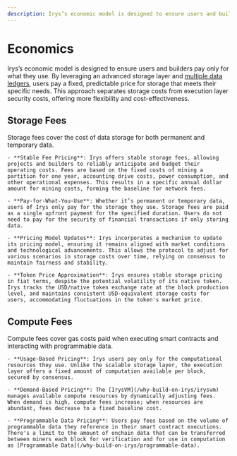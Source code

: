 ```yaml
---
description: Irys’s economic model is designed to ensure users and builders pay only for what they use.
---
```



# Economics

Irys’s economic model is designed to ensure users and builders pay only for what they use. By leveraging an advanced storage layer and [multiple data ledgers](/protocol/ledgers), users pay a
fixed, predictable price for storage that meets their specific needs. This approach separates storage costs from execution layer security costs, offering more flexibility and cost-effectiveness.

## Storage Fees

Storage fees cover the cost of data storage for both permanent and temporary data.

    - **Stable Fee Pricing**: Irys offers stable storage fees, allowing projects and builders to reliably anticipate and budget their operating costs. Fees are based on the fixed costs of mining a partition for one year, accounting drive costs, power consumption, and other operational expenses. This results in a specific annual dollar amount for mining costs, forming the baseline for network fees.

    - **Pay-for-What-You-Use**: Whether it’s permanent or temporary data, users of Irys only pay for the storage they use. Storage fees are paid as a single upfront payment for the specified duration. Users do not need to pay for the security of financial transactions if only storing data.

    - **Pricing Model Updates**: Irys incorporates a mechanism to update its pricing model, ensuring it remains aligned with market conditions and technological advancements. This allows the protocol to adjust for various scenarios in storage costs over time, relying on consensus to maintain fairness and stability.

    - **Token Price Approximation**: Irys ensures stable storage pricing in fiat terms, despite the potential volatility of its native token. Irys tracks the USD/native token exchange rate at the block production level, and maintains consistent USD-equivalent storage costs for users, accommodating fluctuations in the token's market price.

## Compute Fees

Compute fees cover gas costs paid when executing smart contracts and interacting with programmable data.

    - **Usage-Based Pricing**: Irys users pay only for the computational resources they use. Unlike the scalable storage layer, the execution layer offers a fixed amount of computation available per block, secured by consensus.

    - **Demand-Based Pricing**: The [IrysVM](/why-build-on-irys/irysvm) manages available compute resources by dynamically adjusting fees. When demand is high, compute fees increase; when resources are abundant, fees decrease to a fixed baseline cost.

    - **Programmable Data Pricing**: Users pay fees based on the volume of programmable data they reference in their smart contract executions. There's a limit to the amount of onchain data that can be transferred between miners each block for verification and for use in computation as [Programmable Data](/why-build-on-irys/programmable-data).
